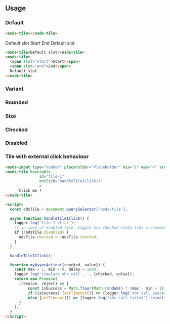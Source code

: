 
<GenericStyle />

## Usage

### Default

<osds-tile></osds-tile>

```html
<osds-tile></osds-tile>
```
<div class="container">
  <osds-tile>Default slot</osds-tile>
  <osds-tile>
    <span slot="start">Start</span>
    <span slot="end">End</span>
    Default slot
  </osds-tile>
</div>

```html
<osds-tile>Default slot</osds-tile>
<osds-tile>
  <span slot="start">Start</span>
  <span slot="end">End</span>
  Default slot
</osds-tile>
```

### Variant
<VariantProperty />

### Rounded
<RoundedProperty />

### Size
<SizeProperty />

### Checked
<CheckedProperty />

### Disabled
<DisabledProperty />

### Tile with external click behaviour

```html
<osds-input type="number" placeholder="Placeholder" min="1" max="4" step="2" color="primary"></osds-input>
<osds-tile hoverable
               id="tile-1"
               onclick="handleTile1Click()"
               >
      Click me !
</osds-tile>

<script>
  const odsTile = document.querySelector('osds-tile');

  async function handleTile1Click() {
    logger.log('tile-1 click');
    // in case of enabled tile, toggle his checked state like a checkbox
    if (!odsTile.disabled) {
      odsTile.checked = !odsTile.checked;
    }
  }

  handleTile1Click();

  function myAsyncAction({checked, value}) {
    const max = 1, min = 0, delay = 1000;
    logger.log('simulate xhr call...', {checked, value});
    return new Promise(
      (resolve, reject) => {
          const isSuccess = Math.floor(Math.random() * (max - min + 1) + min)
          if (isSuccess) {setTimeout(() => {logger.log('xhr call success');resolve("backend updated")}, delay)}
          else {setTimeout(() => {logger.log('xhr call failed');reject(new Error("backend failed!"))}, delay)}
      }
    );
  }
</script>
```
